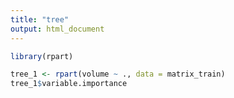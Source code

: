 ```yaml
---
title: "tree"
output: html_document
---
```


```r
library(rpart)
```

```r
tree_1 <- rpart(volume ~ ., data = matrix_train)
tree_1$variable.importance
```


